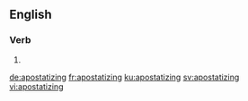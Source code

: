 ==English==

===Verb===
{{head|en|present participle}}

# {{present participle of|apostatize|lang=en}}

[[de:apostatizing]]
[[fr:apostatizing]]
[[ku:apostatizing]]
[[sv:apostatizing]]
[[vi:apostatizing]]